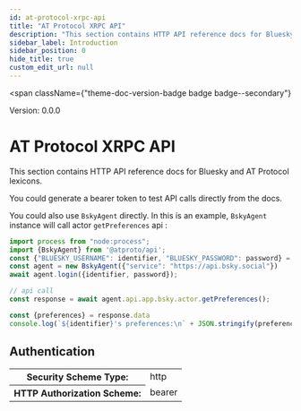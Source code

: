 ```yaml
---
id: at-protocol-xrpc-api
title: "AT Protocol XRPC API"
description: "This section contains HTTP API reference docs for Bluesky and AT Protocol lexicons. Generate a bearer token to test API calls directly from the docs."
sidebar_label: Introduction
sidebar_position: 0
hide_title: true
custom_edit_url: null
---
```



<span
  className={"theme-doc-version-badge badge badge--secondary"}
>
  Version: 0.0.0
</span>

<h1
  className={"openapi__heading"}
>
  AT Protocol XRPC API
</h1>



This section contains HTTP API reference docs for Bluesky and AT Protocol lexicons.

You could generate a bearer token to test API calls directly from the docs.

You could also use `BskyAgent` directly. In this is an example, `BskyAgent` instance will call actor `getPreferences` api :

```javascript
import process from "node:process";
import {BskyAgent} from '@atproto/api';
const {"BLUESKY_USERNAME": identifier, "BLUESKY_PASSWORD": password} = process.env;// creds from env
const agent = new BskyAgent({"service": "https://api.bsky.social"})
await agent.login({identifier, password});

// api call
const response = await agent.api.app.bsky.actor.getPreferences();

const {preferences} = response.data
console.log(`${identifier}'s preferences:\n` + JSON.stringify(preferences, null, 2));
```

<div
  style={{"marginBottom":"2rem"}}
>
  <h2
    id={"authentication"}
    style={{"marginBottom":"1rem"}}
  >
    Authentication
  </h2><SchemaTabs
    className={"openapi-tabs__security-schemes"}
  >
    <TabItem
      label={"HTTP: Bearer Auth"}
      value={"Bearer"}
    >
      <div>
        <table>
          <tbody>
            <tr>
              <th>
                Security Scheme Type:
              </th><td>
                http
              </td>
            </tr><tr>
              <th>
                HTTP Authorization Scheme:
              </th><td>
                bearer
              </td>
            </tr>
          </tbody>
        </table>
      </div>
    </TabItem>
  </SchemaTabs>
</div>
      